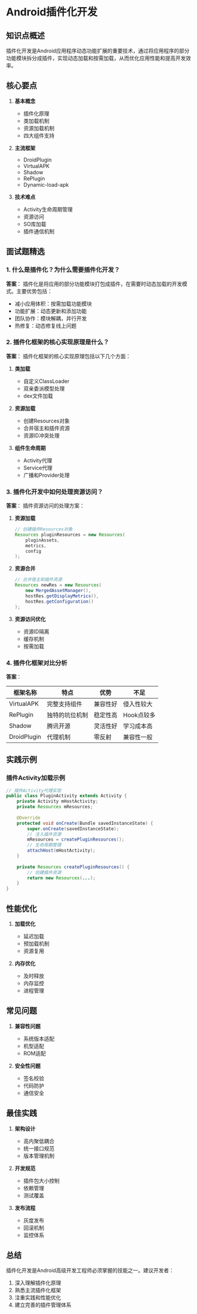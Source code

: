 # Android插件化开发

## 知识点概述

插件化开发是Android应用程序动态功能扩展的重要技术，通过将应用程序的部分功能模块拆分成插件，实现动态加载和按需加载，从而优化应用性能和提高开发效率。

## 核心要点

1. **基本概念**
   - 插件化原理
   - 类加载机制
   - 资源加载机制
   - 四大组件支持

2. **主流框架**
   - DroidPlugin
   - VirtualAPK
   - Shadow
   - RePlugin
   - Dynamic-load-apk

3. **技术难点**
   - Activity生命周期管理
   - 资源访问
   - SO库加载
   - 插件通信机制

## 面试题精选

### 1. 什么是插件化？为什么需要插件化开发？

**答案**：
插件化是将应用的部分功能模块打包成插件，在需要时动态加载的开发模式。主要优势包括：

- 减小应用体积：按需加载功能模块
- 功能扩展：动态更新和添加功能
- 团队协作：模块解耦，并行开发
- 热修复：动态修复线上问题

### 2. 插件化框架的核心实现原理是什么？

**答案**：
插件化框架的核心实现原理包括以下几个方面：

1. **类加载**
   - 自定义ClassLoader
   - 双亲委派模型处理
   - dex文件加载

2. **资源加载**
   - 创建Resources对象
   - 合并宿主和插件资源
   - 资源ID冲突处理

3. **组件生命周期**
   - Activity代理
   - Service代理
   - 广播和Provider处理

### 3. 插件化开发中如何处理资源访问？

**答案**：
插件资源访问的处理方案：

1. **资源加载**
   ```java
   // 创建插件Resources对象
   Resources pluginResources = new Resources(
       pluginAssets,
       metrics,
       config
   );
   ```

2. **资源合并**
   ```java
   // 合并宿主和插件资源
   Resources newRes = new Resources(
       new MergedAssetManager(),
       hostRes.getDisplayMetrics(),
       hostRes.getConfiguration()
   );
   ```

3. **资源访问优化**
   - 资源ID隔离
   - 缓存机制
   - 按需加载

### 4. 插件化框架对比分析

**答案**：

| 框架名称 | 特点 | 优势 | 不足 |
|---------|------|------|------|
| VirtualAPK | 完整支持组件 | 兼容性好 | 侵入性较大 |
| RePlugin | 独特的坑位机制 | 稳定性高 | Hook点较多 |
| Shadow | 腾讯开源 | 灵活性好 | 学习成本高 |
| DroidPlugin | 代理机制 | 零反射 | 兼容性一般 |

## 实践示例

### 插件Activity加载示例

```java
// 插件Activity代理实现
public class PluginActivity extends Activity {
    private Activity mHostActivity;
    private Resources mResources;
    
    @Override
    protected void onCreate(Bundle savedInstanceState) {
        super.onCreate(savedInstanceState);
        // 注入插件资源
        mResources = createPluginResources();
        // 生命周期管理
        attachHost(mHostActivity);
    }
    
    private Resources createPluginResources() {
        // 创建插件资源
        return new Resources(...);
    }
}
```

## 性能优化

1. **加载优化**
   - 延迟加载
   - 预加载机制
   - 资源复用

2. **内存优化**
   - 及时释放
   - 内存监控
   - 进程管理

## 常见问题

1. **兼容性问题**
   - 系统版本适配
   - 机型适配
   - ROM适配

2. **安全性问题**
   - 签名校验
   - 代码防护
   - 通信安全

## 最佳实践

1. **架构设计**
   - 高内聚低耦合
   - 统一接口规范
   - 版本管理机制

2. **开发规范**
   - 插件包大小控制
   - 依赖管理
   - 测试覆盖

3. **发布流程**
   - 灰度发布
   - 回滚机制
   - 监控体系

## 总结

插件化开发是Android高级开发工程师必须掌握的技能之一。建议开发者：

1. 深入理解插件化原理
2. 熟悉主流插件化框架
3. 注重实践和性能优化
4. 建立完善的插件管理体系